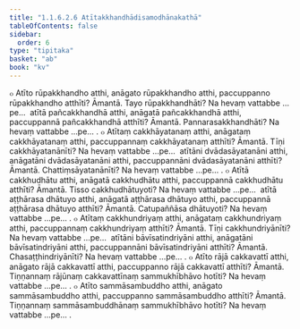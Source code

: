 ```yaml
---
title: "1.1.6.2.6 Atītakkhandhādisamodhānakathā"
tableOfContents: false
sidebar:
  order: 6
type: "tipitaka"
basket: "ab"
book: "kv"
---
```



<DynamicBreadcrumb />

<Division number="294" book="kv">

<Paragraph number="694" book="kv">
๐ Atīto rūpakkhandho atthi, anāgato rūpakkhandho atthi, paccuppanno rūpakkhandho atthīti? Āmantā. Tayo rūpakkhandhāti? Na hevaṃ vattabbe …pe…  atītā pañcakkhandhā atthi, anāgatā pañcakkhandhā atthi, paccuppannā pañcakkhandhā atthīti? Āmantā. Pannarasakkhandhāti? Na hevaṃ vattabbe …pe… .
</Paragraph>

<Paragraph number="695" book="kv">
๐ Atītaṃ cakkhāyatanaṃ atthi, anāgataṃ cakkhāyatanaṃ atthi, paccuppannaṃ cakkhāyatanaṃ atthīti? Āmantā. Tīṇi cakkhāyatanānīti? Na hevaṃ vattabbe …pe…  atītāni dvādasāyatanāni atthi, anāgatāni dvādasāyatanāni atthi, paccuppannāni dvādasāyatanāni atthīti? Āmantā. Chattiṃsāyatanānīti? Na hevaṃ vattabbe …pe… .
</Paragraph>

<Paragraph number="696" book="kv">
๐ Atītā cakkhudhātu atthi, anāgatā cakkhudhātu atthi, paccuppannā cakkhudhātu atthīti? Āmantā. Tisso cakkhudhātuyoti? Na hevaṃ vattabbe …pe…  atītā aṭṭhārasa dhātuyo atthi, anāgatā aṭṭhārasa dhātuyo atthi, paccuppannā aṭṭhārasa dhātuyo atthīti? Āmantā. Catupaññāsa dhātuyoti? Na hevaṃ vattabbe …pe… .
</Paragraph>

<Paragraph number="697" book="kv">
๐ Atītaṃ cakkhundriyaṃ atthi, anāgataṃ cakkhundriyaṃ atthi, paccuppannaṃ cakkhundriyaṃ atthīti? Āmantā. Tīṇi cakkhundriyānīti? Na hevaṃ vattabbe …pe…  atītāni bāvīsatindriyāni atthi, anāgatāni bāvīsatindriyāni atthi, paccuppannāni bāvīsatindriyāni atthīti? Āmantā. Chasaṭṭhindriyānīti? Na hevaṃ vattabbe …pe… .
</Paragraph>

<Paragraph number="698" book="kv">
๐ Atīto rājā cakkavattī atthi, anāgato rājā cakkavattī atthi, paccuppanno rājā cakkavattī atthīti? Āmantā. Tiṇṇannaṃ rājūnaṃ cakkavattīnaṃ sammukhībhāvo hotīti? Na hevaṃ vattabbe …pe… .
</Paragraph>

<Paragraph number="699" book="kv">
๐ Atīto sammāsambuddho atthi, anāgato sammāsambuddho atthi, paccuppanno sammāsambuddho atthīti? Āmantā. Tiṇṇannaṃ sammāsambuddhānaṃ sammukhībhāvo hotīti? Na hevaṃ vattabbe …pe… .
</Paragraph>
</Division>